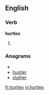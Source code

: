 ==English==

===Verb===
'''hurtles'''

#{{present participle of|hurtle}}

===Anagrams===
* {{alphagram|ehlrstu}}
* [[hustler#English|hustler]]
* [[sluther#English|sluther]]

[[fr:hurtles]]
[[vi:hurtles]]